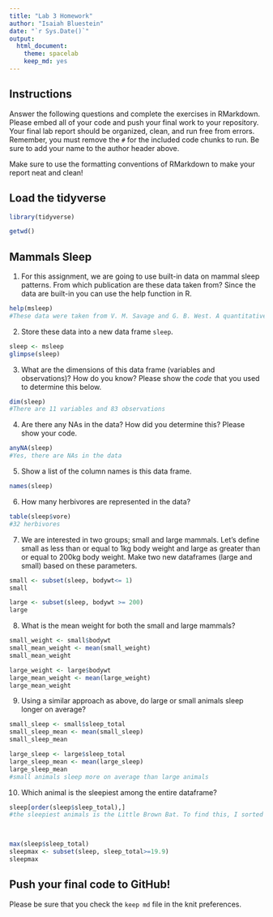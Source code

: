 ```yaml
---
title: "Lab 3 Homework"
author: "Isaiah Bluestein"
date: "`r Sys.Date()`"
output:
  html_document: 
    theme: spacelab
    keep_md: yes
---
```


## Instructions
Answer the following questions and complete the exercises in RMarkdown. Please embed all of your code and push your final work to your repository. Your final lab report should be organized, clean, and run free from errors. Remember, you must remove the `#` for the included code chunks to run. Be sure to add your name to the author header above.  

Make sure to use the formatting conventions of RMarkdown to make your report neat and clean!  

## Load the tidyverse
```r
library(tidyverse)

```
```r
getwd()
```

## Mammals Sleep
1. For this assignment, we are going to use built-in data on mammal sleep patterns. From which publication are these data taken from? Since the data are built-in you can use the help function in R.
```r
help(msleep)
#These data were taken from V. M. Savage and G. B. West. A quantitative, theoretical framework for understanding mammalian sleep. Proceedings of the National Academy of Sciences, 104 (3):1051-1056, 2007.
```

2. Store these data into a new data frame `sleep`.
```r
sleep <- msleep
glimpse(sleep)
```

3. What are the dimensions of this data frame (variables and observations)? How do you know? Please show the *code* that you used to determine this below.  
```r
dim(sleep)
#There are 11 variables and 83 observations
```

4. Are there any NAs in the data? How did you determine this? Please show your code.  
```r
anyNA(sleep)
#Yes, there are NAs in the data
```

5. Show a list of the column names is this data frame.
```r
names(sleep)
```

6. How many herbivores are represented in the data?  
```r
table(sleep$vore)
#32 herbivores
```

7. We are interested in two groups; small and large mammals. Let's define small as less than or equal to 1kg body weight and large as greater than or equal to 200kg body weight. Make two new dataframes (large and small) based on these parameters.
```r
small <- subset(sleep, bodywt<= 1)
small
```
```r
large <- subset(sleep, bodywt >= 200)
large
```

8. What is the mean weight for both the small and large mammals?
```r
small_weight <- small$bodywt
small_mean_weight <- mean(small_weight)
small_mean_weight
```

```r
large_weight <- large$bodywt
large_mean_weight <- mean(large_weight)
large_mean_weight
```

9. Using a similar approach as above, do large or small animals sleep longer on average?  
```r
small_sleep <- small$sleep_total
small_sleep_mean <- mean(small_sleep)
small_sleep_mean
```


```r
large_sleep <- large$sleep_total
large_sleep_mean <- mean(large_sleep)
large_sleep_mean
#small animals sleep more on average than large animals
```

10. Which animal is the sleepiest among the entire dataframe?

```r

sleep[order(sleep$sleep_total),]
#the sleepiest animals is the Little Brown Bat. To find this, I sorted the dataframe by sleep_total and scrolled to the bottom to find the largest number.   

 
```

```r
max(sleep$sleep_total)
sleepmax <- subset(sleep, sleep_total>=19.9)
sleepmax
```






## Push your final code to GitHub!
Please be sure that you check the `keep md` file in the knit preferences.   